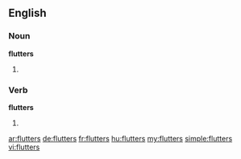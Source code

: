 ==English==

===Noun===
'''flutters'''

# {{plural of|flutter}}

===Verb===
'''flutters'''

# {{third-person singular of|flutter}}

[[ar:flutters]]
[[de:flutters]]
[[fr:flutters]]
[[hu:flutters]]
[[my:flutters]]
[[simple:flutters]]
[[vi:flutters]]